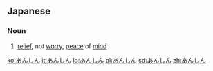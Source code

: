 ==Japanese==

===Noun===
{{ja-noun|h|rom=anshin}}

# {{ja-def|安心}} [[relief]], not [[worry]], [[peace]] of [[mind]]

[[ko:あんしん]]
[[it:あんしん]]
[[lo:あんしん]]
[[pl:あんしん]]
[[sd:あんしん]]
[[zh:あんしん]]